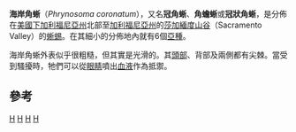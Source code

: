 {{Speciesbox
| genus = Phrynosoma
| species = coronatum
| image = Phrynosoma coronatum.jpg
| status = LC
| status_system = iucn3.1
| status_ref = <ref name=IUCN>{{IUCN2009|assessors=Hollingsworth, B. & Hammerson, G.A.|year=2007|title=Phrynosoma coronatum|id=64073|downloaded=2009-06-15}}</ref>
| authority = (Blainville, 1835)
}}
'''海岸角蜥'''（''Phrynosoma coronatum''），又名'''冠角蜥'''、'''角蟾蜥'''或'''冠狀角蜥'''，是分佈在[[美國|美國]][[下加利福尼亞州|下加利福尼亞州]]北部至[[加利福尼亞州|加利福尼亞州]]的[[莎加緬度山谷|莎加緬度山谷]]（Sacramento Valley）的[[蜥蜴|蜥蜴]]。在其細小的分佈地內就有6個[[亞種|亞種]]。

海岸角蜥外表似乎很粗糙，但其實是光滑的。其[[頭部|頭部]]、背部及兩側都有尖棘。當受到騷擾時，牠們可以從[[眼睛|眼睛]]噴出[[血液|血液]]作為抵禦。

==參考==
{{reflist}}
{{Taxonbar|from=Q2649486}}

[[Category:角蜥屬|H]]
[[Category:美國爬行動物|H]]
[[Category:加利福尼亚州中央谷地自然史|H]]
[[Category:1835年描述的动物|H]]